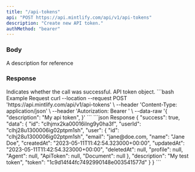 ```yaml
---
title: "/api-tokens"
api: "POST https://api.mintlify.com/api/v1/api-tokens"
description: "Create new API token."
authMethod: "bearer"
---
```


### Body

<ParamField body="description" type="string">
  A description for reference
</ParamField>

### Response

<ResponseField name="success" type="boolean">
  Indicates whether the call was successful.
</ResponseField>

<ResponseField name="data" type="object">
  API token object.
</ResponseField>

<RequestExample>
```bash Example Request
curl --location --request POST 'https://api.mintlify.com/api/v1/api-tokens' \
--header 'Content-Type: application/json' \
--header 'Autorization: Bearer <token>' \
--data-raw '{
    "description": "My api token",
}'
```
</RequestExample>

<ResponseExample>
```json Response
{
  "success": true,
  "data": {
    "id": "clhjmx2ka00016ilng9y0ha3f",
    "userId": "clhj28u1300006ig02ptpm1sh",
    "user": {
      "id": "clhj28u1300006ig02ptpm1sh",
      "email": "jane@doe.com,
      "name": "Jane Doe",
      "createdAt": "2023-05-11T11:42:54.323000+00:00",
      "updatedAt": "2023-05-11T11:42:54.323000+00:00",
      "deletedAt": null,
      "profile": null,
      "Agent": null,
      "ApiToken": null,
      "Document": null
    },
    "description": "My test token",
    "token": "1c9d14f44fc7492990148e003541577d"    
  }
}
```
</ResponseExample>
